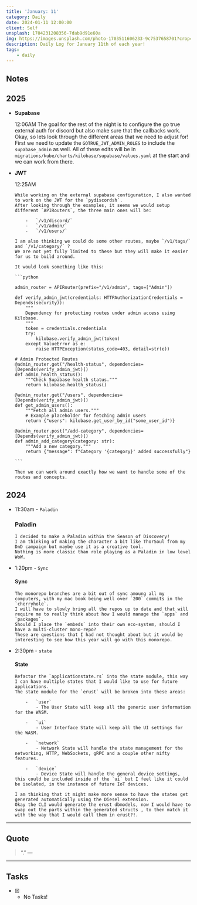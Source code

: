 ```yaml
---
title: 'January: 11'
category: Daily
date: 2024-01-11 12:00:00
client: Self
unsplash: 1704231208356-7dab9d91e60a
img: https://images.unsplash.com/photo-1703511606233-9c7537658701?crop=entropy&cs=srgb&fm=jpg&ixid=MnwzNjM5Nzd8MHwxfHJhbmRvbXx8fHx8fHx8fDE2ODE3NDg2ODY&ixlib=rb-4.0.3&q=85
description: Daily Log for January 11th of each year!
tags:
    - daily
---
```


## Notes

## 2025

-   **Supabase**

    12:06AM
        The goal for the rest of the night is to configure the go true external auth for discord but also make sure that the callbacks work.
        Okay, so lets look through the different areas that we need to adjust for!
        First we need to update the `GOTRUE_JWT_ADMIN_ROLES` to include the `supabase_admin` as well.
        All of these edits will be in `migrations/kube/charts/kilobase/supabase/values.yaml` at the start and we can work from there.        

-   **JWT**

    12:25AM

        While working on the external supabase configuration, I also wanted to work on the JWT for the `pydiscordsh`.
        After looking through the examples, it seems we would setup different `APIRouters`, the three main ones will be:

            -   `/v1/discord/`
            -   `/v1/admin/`
            -   `/v1/users/`
    
        I am also thinking we could do some other routes, maybe `/v1/tags/` and `/v1/category/` ?
        We are not yet fully limited to these but they will make it easier for us to build around.

        It would look something like this:

        ```python

        admin_router = APIRouter(prefix="/v1/admin", tags=["Admin"])

        def verify_admin_jwt(credentials: HTTPAuthorizationCredentials = Depends(security)):
            """
            Dependency for protecting routes under admin access using Kilobase.
            """
            token = credentials.credentials
            try:
                kilobase.verify_admin_jwt(token)
            except ValueError as e:
                raise HTTPException(status_code=403, detail=str(e))

        # Admin Protected Routes
        @admin_router.get("/health-status", dependencies=[Depends(verify_admin_jwt)])
        def admin_health_status():
            """Check Supabase health status."""
            return kilobase.health_status()

        @admin_router.get("/users", dependencies=[Depends(verify_admin_jwt)])
        def get_admin_users():
            """Fetch all admin users."""
            # Example placeholder for fetching admin users
            return {"users": kilobase.get_user_by_id("some_user_id")}

        @admin_router.post("/add-category", dependencies=[Depends(verify_admin_jwt)])
        def admin_add_category(category: str):
            """Add a new category."""
            return {"message": f"Category '{category}' added successfully"}

        ```

        Then we can work around exactly how we want to handle some of the routes and concepts.


## 2024

-   11:30am - `Paladin`

    ### Paladin

        I decided to make a Paladin within the Season of Discovery!
        I am thinking of making the character a bit like ThorSoul from my DnD campaign but maybe use it as a creative tool.
        Nothing is more classic than role playing as a Paladin in low level WoW.

-   1:20pm - `Sync`

    #### Sync

        The monorepo branches are a bit out of sync amoung all my computers, with my mac book being well over `200` commits in the `cherryhole`.
        I will have to slowly bring all the repos up to date and that will require me to really think about how I would manage the `apps` and `packages`.
        Should I place the `embeds` into their own eco-system, should I have a multi-cluster mono-repo?
        These are questions that I had not thought about but it would be interesting to see how this year will go with this monorepo.

-   2:30pm - `state`

    #### State

        Refactor the `applicationstate.rs` into the state module, this way I can have multiple states that I would like to use for future applications.
        The state module for the `erust` will be broken into these areas:

            -   `user`
                - The User State will keep all the generic user information for the WASM.

            -   `ui`
                - User Interface State will keep all the UI settings for the WASM.

            -   `network`
                - Network State will handle the state management for the networking, HTTP, WebSockets, gRPC and a couple other nifty features.

            -   `device`
                - Device State will handle the general device settings, this could be included inside of the `ui` but I feel like it could be isolated, in the instance of future IoT devices.

        I am thinking that it might make more sense to have the states get generated automatically using the Diesel extension.
        Okay the CLI would generate the erust dbmodels, now I would have to swap out the parts within the generated structs , to then match it with the way that I would call them in erust?!.
        
---

## Quote

> “.”
> — <cite></cite>

---

## Tasks

-   [x] -   No Tasks!
